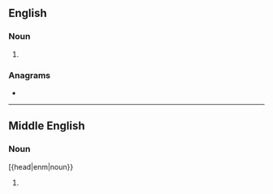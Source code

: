 ==English==

===Noun===
{{en-noun}}

# {{obsolete spelling of|flower|lang=en}}

===Anagrams===
* {{anagrams|en|a=eflorw|Flower|Fowler|Wolfer|flower|fowler|reflow|wolfer}}

----

==Middle English==

===Noun===
[{head|enm|noun}}

# {{alt form|enm|flour}}
